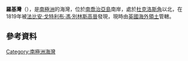 {{coord|54|29|S|36|40|W|display=title}}

'''羅基灣'''（{{lang-en|Rocky Bay}}），是[[南極洲|南極洲]]的海灣，位於[[南喬治亞島|南喬治亞島]]南岸，處於[[杜克洛斯角|杜克洛斯角]]以北，在1819年被[[法比安·戈特利布·馮·別林斯高晉|法比安·戈特利布·馮·別林斯高晉]]發現，現時由[[英國海外領土|英國海外領土]]管轄。

==參考資料==
{{usgs-gazetteer}}

{{Antarctica-geo-stub}}
[[Category:南極洲海灣|Category:南極洲海灣]]